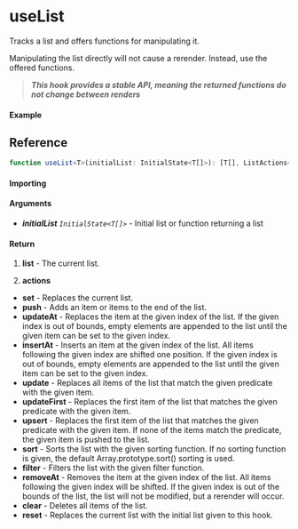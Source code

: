 # useList

Tracks a list and offers functions for manipulating it.

Manipulating the list directly will not cause a rerender. Instead, use the offered functions.

> **_This hook provides a stable API, meaning the returned functions do not change between renders_**

#### Example

## Reference

```ts
function useList<T>(initialList: InitialState<T[]>): [T[], ListActions<T>];
```

#### Importing

#### Arguments

- _**initialList**_ _`InitialState<T[]>`_ - Initial list or function returning a list

#### Return

1. **list** - The current list.

2. **actions**

- **set** - Replaces the current list.
- **push** - Adds an item or items to the end of the list.
- **updateAt** - Replaces the item at the given index of the list. If the given index is out of
  bounds, empty elements are appended to the list until the given item can be set to the given index.
- **insertAt** - Inserts an item at the given index of the list. All items following the given
  index are shifted one position. If the given index is out of bounds, empty elements are appended
  to the list until the given item can be set to the given index.
- **update** - Replaces all items of the list that match the given predicate with the given item.
- **updateFirst** - Replaces the first item of the list that matches the given predicate with the
  given item.
- **upsert** - Replaces the first item of the list that matches the given predicate with the
  given item. If none of the items match the predicate, the given item is pushed to the list.
- **sort** - Sorts the list with the given sorting function. If no sorting function is given,
  the default Array.prototype.sort() sorting is used.
- **filter** - Filters the list with the given filter function.
- **removeAt** - Removes the item at the given index of the list. All items following the given
  index will be shifted. If the given index is out of the bounds of the list, the list will not be
  modified, but a rerender will occur.
- **clear** - Deletes all items of the list.
- **reset** - Replaces the current list with the initial list given to this hook.
